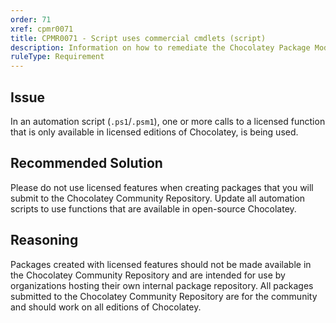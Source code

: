 ```yaml
---
order: 71
xref: cpmr0071
title: CPMR0071 - Script uses commercial cmdlets (script)
description: Information on how to remediate the Chocolatey Package Moderation Rule 0071
ruleType: Requirement
---
```


<PackageValidatorRuleRequirement />

## Issue

In an automation script (`.ps1`/`.psm1`), one or more calls to a licensed function that is only available in licensed editions of Chocolatey, is being used.

## Recommended Solution

Please do not use licensed features when creating packages that you will submit to the Chocolatey Community Repository. Update all automation scripts to use functions that are available in open-source Chocolatey.

## Reasoning

Packages created with licensed features should not be made available in the Chocolatey Community Repository and are intended for use by organizations hosting their own internal package repository.
All packages submitted to the Chocolatey Community Repository are for the community and should work on all editions of Chocolatey.
